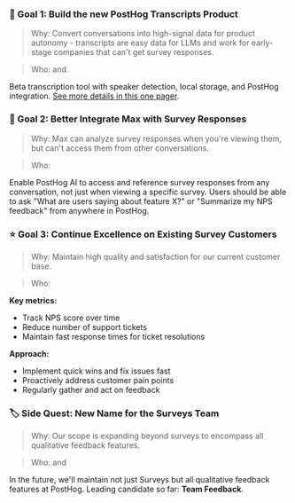 ### 🎯 Goal 1: Build the new PostHog Transcripts Product

> Why: Convert conversations into high-signal data for product autonomy - transcripts are easy data for LLMs and work for early-stage companies that can't get survey responses.

> Who: <TeamMember name="Lucas Faria" photo /> and <TeamMember name="Cory Slater" photo />

Beta transcription tool with speaker detection, local storage, and PostHog integration. [See more details in this one pager](https://github.com/PostHog/product-internal/pull/883).

### 🤖 Goal 2: Better Integrate Max with Survey Responses

> Why: Max can analyze survey responses when you're viewing them, but can't access them from other conversations.

> Who: <TeamMember name="Lucas Faria" photo />

Enable PostHog AI to access and reference survey responses from any conversation, not just when viewing a specific survey. Users should be able to ask "What are users saying about feature X?" or "Summarize my NPS feedback" from anywhere in PostHog.

### ⭐ Goal 3: Continue Excellence on Existing Survey Customers

> Why: Maintain high quality and satisfaction for our current customer base.

> Who: <TeamMember name="Lucas Faria" photo />

**Key metrics:**
- Track NPS score over time
- Reduce number of support tickets
- Maintain fast response times for ticket resolutions

**Approach:**
- Implement quick wins and fix issues fast
- Proactively address customer pain points
- Regularly gather and act on feedback

### 🏷️ Side Quest: New Name for the Surveys Team

> Why: Our scope is expanding beyond surveys to encompass all qualitative feedback features.

> Who: <TeamMember name="Lucas Faria" photo /> and <TeamMember name="Cory Slater" photo />

In the future, we'll maintain not just Surveys but all qualitative feedback features at PostHog. Leading candidate so far: **Team Feedback**.
